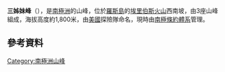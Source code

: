 {{coord|77|34|S|166|58|E|display=title}}

'''三姊妹峰'''（{{lang-en|Three Sisters Cones}}），是[[南極洲|南極洲]]的山峰，位於[[羅斯島|羅斯島]]的[[埃里伯斯火山|埃里伯斯火山]]西南坡，由3座山峰組成，海拔高度約1,800米，由[[美國|美國]]探險隊命名，現時由[[南極條約體系|南極條約體系]]管理。

==參考資料==
{{usgs-gazetteer}}

{{DEFAULTSORT:Three Sisters Cones}}
[[Category:南極洲山峰|Category:南極洲山峰]]


{{RossIsland-geo-stub}}